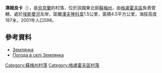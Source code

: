 {{coord|51|41|58|N|33|37|28|E|scale:100000_region:UA|display=title}}

'''澤姆良卡'''（{{lang-uk|Землянка}}），是[[烏克蘭|烏克蘭]]的村落，位於該國東北部[[蘇梅州|蘇梅州]]，由[[格盧霍夫區|格盧霍夫區]]負責管轄，處於[[埃斯曼河_(傑斯納河支流)|埃斯曼河]]左岸，距離[[澤夫琴科韋_(格盧霍夫區)|澤夫琴科韋]]1.5公里，面積4.5平方公里，海拔高度187米，2001年人口598。

==參考資料==
*[http://w1.c1.rada.gov.ua/pls/z7502/A005?rdat1=02.02.2010&rf7571=28897 Землянка] {{Wayback|url=http://w1.c1.rada.gov.ua/pls/z7502/A005?rdat1=02.02.2010&rf7571=28897 |date=20160305085248 }}
* [http://weather.in.ua/ua/symskaja/8985 Погода в селі Землянка] {{Wayback|url=http://weather.in.ua/ua/symskaja/8985 |date=20170608082419 }}

{{DEFAULTSORT:Землянка}}

[[Category:蘇梅州村落|Category:蘇梅州村落]]
[[Category:格盧霍夫區村落|Category:格盧霍夫區村落]]


{{Sumy-geo-stub}}